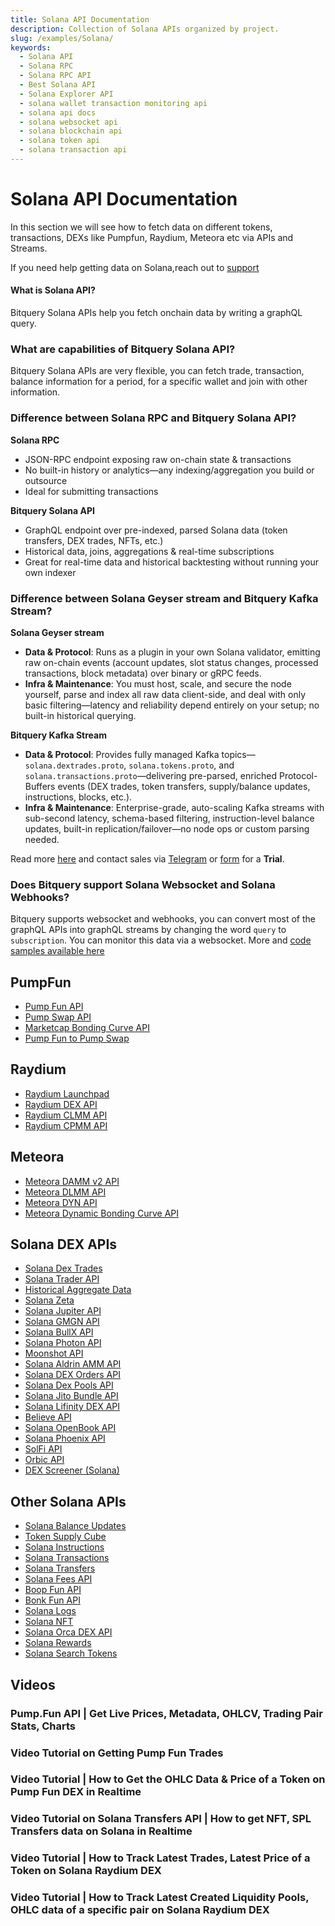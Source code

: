 ```yaml
---
title: Solana API Documentation
description: Collection of Solana APIs organized by project.
slug: /examples/Solana/
keywords:
  - Solana API
  - Solana RPC
  - Solana RPC API
  - Best Solana API
  - Solana Explorer API
  - solana wallet transaction monitoring api
  - solana api docs
  - solana websocket api
  - solana blockchain api
  - solana token api
  - solana transaction api
---
```


# Solana API Documentation

In this section we will see how to fetch data on different tokens, transactions, DEXs like Pumpfun, Raydium, Meteora etc via APIs and Streams.

If you need help getting data on Solana,reach out to [support](https://t.me/Bloxy_info)

#### What is Solana API?

Bitquery Solana APIs help you fetch onchain data by writing a graphQL query.

### What are capabilities of Bitquery Solana API?

Bitquery Solana APIs are very flexible, you can fetch trade, transaction, balance information for a period, for a specific wallet and join with other information.

### Difference between Solana RPC and Bitquery Solana API?

**Solana RPC**

- JSON-RPC endpoint exposing raw on-chain state & transactions
- No built-in history or analytics—any indexing/aggregation you build or outsource
- Ideal for submitting transactions

**Bitquery Solana API**

- GraphQL endpoint over pre-indexed, parsed Solana data (token transfers, DEX trades, NFTs, etc.)
- Historical data, joins, aggregations & real-time subscriptions
- Great for real-time data and historical backtesting without running your own indexer

### Difference between Solana Geyser stream and Bitquery Kafka Stream?

**Solana Geyser stream**

- **Data & Protocol**: Runs as a plugin in your own Solana validator, emitting raw on-chain events (account updates, slot status changes, processed transactions, block metadata) over binary or gRPC feeds.
- **Infra & Maintenance**: You must host, scale, and secure the node yourself, parse and index all raw data client-side, and deal with only basic filtering—latency and reliability depend entirely on your setup; no built-in historical querying.

**Bitquery Kafka Stream**

- **Data & Protocol**: Provides fully managed Kafka topics—`solana.dextrades.proto`, `solana.tokens.proto`, and `solana.transactions.proto`—delivering pre-parsed, enriched Protocol-Buffers events (DEX trades, token transfers, supply/balance updates, instructions, blocks, etc.).
- **Infra & Maintenance**: Enterprise-grade, auto-scaling Kafka streams with sub-second latency, schema-based filtering, instruction-level balance updates, built-in replication/failover—no node ops or custom parsing needed.

Read more [here](https://docs.bitquery.io/docs/streams/real-time-solana-data/) and contact sales via [Telegram](https://t.me/Bloxy_info) or [form](https://bitquery.io/forms/api) for a **Trial**.

### Does Bitquery support Solana Websocket and Solana Webhooks?

Bitquery supports websocket and webhooks, you can convert most of the graphQL APIs into graphQL streams by changing the word `query` to `subscription`. You can monitor this data via a websocket. More and [code samples available here](https://docs.bitquery.io/docs/subscriptions/websockets/)

## PumpFun

- [Pump Fun API](./Pump-Fun-API)
- [Pump Swap API](./pump-swap-api)
- [Marketcap Bonding Curve API](./Pump-Fun-Marketcap-Bonding-Curve-API)
- [Pump Fun to Pump Swap](./pump-fun-to-pump-swap)

## Raydium

- [Raydium Launchpad](./launchpad-raydium)
- [Raydium DEX API](./Solana-Raydium-DEX-API)
- [Raydium CLMM API](./raydium-clmm-API)
- [Raydium CPMM API](./raydium-cpmm-API)

## Meteora

- [Meteora DAMM v2 API](./Meteora-DAMM-v2-API)
- [Meteora DLMM API](./Meteora-DLMM-API)
- [Meteora DYN API](./Meteora-DYN-API)
- [Meteora Dynamic Bonding Curve API](./meteora-dynamic-bonding-curve-api)

## Solana DEX APIs

- [Solana Dex Trades](./solana-dextrades)
- [Solana Trader API](./solana-trader-API)
- [Historical Aggregate Data](./historical-aggregate-data)
- [Solana Zeta](./solana-zeta)
- [Solana Jupiter API](./solana-jupiter-api)
- [Solana GMGN API](./solana-gmgn-api)
- [Solana BullX API](./solana-bullx-api)
- [Solana Photon API](./solana-photon-api)
- [Moonshot API](./Moonshot-API)
- [Solana Aldrin AMM API](./Solana-AldrinAmm-api)
- [Solana DEX Orders API](./Solana-DEX-Orders-API)
- [Solana Dex Pools API](./Solana-DexPools-API)
- [Solana Jito Bundle API](./Solana-Jito-Bundle-api)
- [Solana Lifinity DEX API](./Solana-Lifinity-dex-api)
- [Believe API](./Believe-API)
- [Solana OpenBook API](./Solana-OpenBook-api)
- [Solana Phoenix API](./Solana-Phoenix-api)
- [SolFi API](./SolFi-api)
- [Orbic API](./Orbic-API)
- [DEX Screener (Solana)](../dextrades/DEXScreener/solana_dexscreener)

## Other Solana APIs

- [Solana Balance Updates](./solana-balance-updates)
- [Token Supply Cube](./token-supply-cube)
- [Solana Instructions](./solana-instructions)
- [Solana Transactions](./solana-transactions)
- [Solana Transfers](./solana-transfers)
- [Solana Fees API](./solana_fees_api)
- [Boop Fun API](./Boop-Fun-API)
- [Bonk Fun API](./Bonk-Fun-API)
- [Solana Logs](./solana-logs)
- [Solana NFT](./solana-nft)
- [Solana Orca DEX API](./solana-orca-dex-api)
- [Solana Rewards](./solana-rewards)
- [Solana Search Tokens](./solana-search-tokens)


## Videos


### Pump.Fun API | Get Live Prices, Metadata, OHLCV, Trading Pair Stats, Charts

<VideoPlayer url="https://www.youtube.com/watch?v=SWqDSKHFJGI" />

### Video Tutorial on Getting Pump Fun Trades

<VideoPlayer url="https://www.youtube.com/watch?v=QV8zBnmDFxY" />

### Video Tutorial | How to Get the OHLC Data & Price of a Token on Pump Fun DEX in Realtime

<VideoPlayer url="https://youtu.be/vixWQ1fzY3M" />

### Video Tutorial on Solana Transfers API | How to get NFT, SPL Transfers data on Solana in Realtime

<VideoPlayer url="https://youtu.be/tzAeOv3oPKs?si=rlHBOkZWsBOill-j" />

### Video Tutorial | How to Track Latest Trades, Latest Price of a Token on Solana Raydium DEX

<VideoPlayer url="https://www.youtube.com/watch?v=T1AVFL7weBI" />

### Video Tutorial | How to Track Latest Created Liquidity Pools, OHLC data of a specific pair on Solana Raydium DEX

<VideoPlayer url="https://www.youtube.com/watch?v=gqG5NW17mm0" />